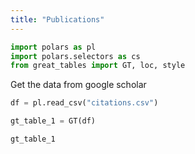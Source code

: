 ```yaml
---
title: "Publications"
---
```



```python

import polars as pl
import polars.selectors as cs 
from great_tables import GT, loc, style

```

Get the data from google scholar

```python

df = pl.read_csv("citations.csv")

```



```python

gt_table_1 = GT(df)

gt_table_1

```



```python




```